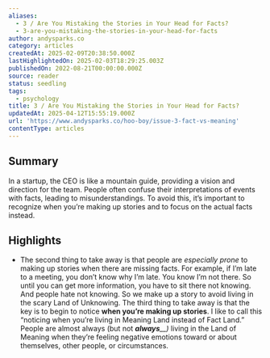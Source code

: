 ```yaml
---
aliases:
  - 3 / Are You Mistaking the Stories in Your Head for Facts?
  - 3-are-you-mistaking-the-stories-in-your-head-for-facts
author: andysparks.co
category: articles
createdAt: 2025-02-09T20:38:50.000Z
lastHighlightedOn: 2025-02-03T18:29:25.003Z
publishedOn: 2022-08-21T00:00:00.000Z
source: reader
status: seedling
tags:
  - psychology
title: 3 / Are You Mistaking the Stories in Your Head for Facts?
updatedAt: 2025-04-12T15:55:19.000Z
url: 'https://www.andysparks.co/hoo-boy/issue-3-fact-vs-meaning'
contentType: articles
---
```

## Summary

In a startup, the CEO is like a mountain guide, providing a vision and direction for the team. People often confuse their interpretations of events with facts, leading to misunderstandings. To avoid this, it’s important to recognize when you’re making up stories and to focus on the actual facts instead.

## Highlights

- The second thing to take away is that people are _especially prone_ to making up stories when there are missing facts. For example, if I’m late to a meeting, you don’t know why I’m late. You know I’m not there. So until you can get more information, you have to sit there not knowing. And people hate not knowing. So we make up a story to avoid living in the scary Land of Unknowing.
  The third thing to take away is that the key is to begin to notice **when you’re making up stories**. I like to call this “noticing when you’re living in Meaning Land instead of Fact Land.” People are almost always (but not _**always**__)_ living in the Land of Meaning when they’re feeling negative emotions toward or about themselves, other people, or circumstances.
